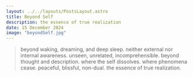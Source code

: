 ```yaml
---
layout: ../../layouts/PostsLayout.astro
title: Beyond Self
description: the essence of true realization
date: 15 December 2024
image: "beyondSelf.jpg"
---
```


<Picture src={self} alt="guy distorted" layout='responsive'/>

>beyond waking, dreaming, and deep sleep. neither external nor internal awareness. unseen, unrelated, incomprehensible. beyond thought and description. where the self dissolves. where phenomena cease. peaceful, blissful, non-dual. the essence of true realization.
